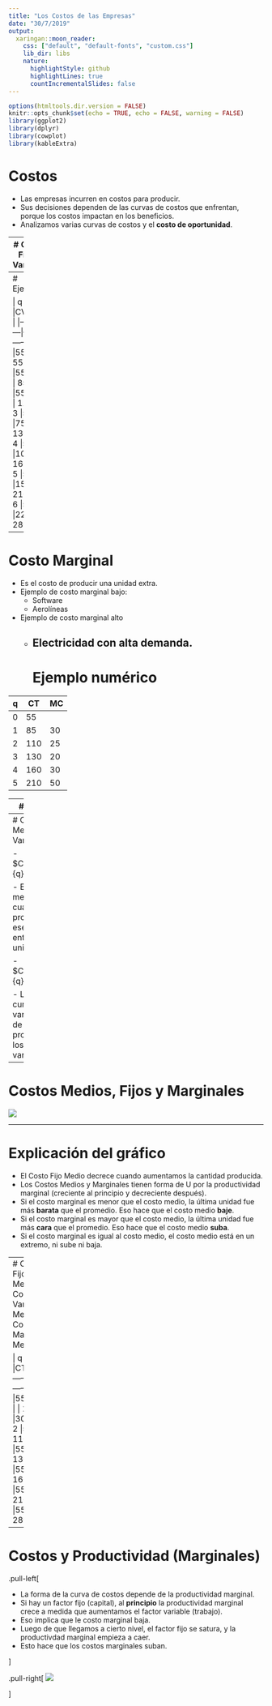 ```yaml
---
title: "Los Costos de las Empresas"
date: "30/7/2019"
output:
  xaringan::moon_reader:
    css: ["default", "default-fonts", "custom.css"]
    lib_dir: libs
    nature:
      highlightStyle: github
      highlightLines: true
      countIncrementalSlides: false
---
```


<style>

.center2 {
  margin: 0;
  position: absolute;
  top: 50%;
  left: 50%;
  -ms-transform: translate(-50%, -50%);
  transform: translate(-50%, -50%);
}

</style>

```r
options(htmltools.dir.version = FALSE)
knitr::opts_chunk$set(echo = TRUE, echo = FALSE, warning = FALSE)
library(ggplot2)
library(dplyr)
library(cowplot)
library(kableExtra)


```


# Costos

- Las empresas incurren en costos para producir.
- Sus decisiones dependen de las curvas de costos que enfrentan, porque los costos impactan en los beneficios.
- Analizamos varias curvas de costos y el __costo de oportunidad__.

---
# Costo Fijo y Variable

- Son funciones de la cantidad producida $q$.
- Los costos fijos no dependen de la cantidad producida.
- Los variables si.
- Graficarlos


---
# Ejemplo

| q  |CF   |CV   |CT   |
|---|---|---|----|-----|
|  0 |55   |0     | 55  |
| 1  |55   |30    | 85  |
| 2  |55   |55    | 110  |
| 3  |55   |75    | 130  |
| 4  |55   |105   | 160  |
| 5  |55   |155   | 210  |
| 6  |55   |225   | 280  |


---
# Costo Marginal

- Es el costo de producir una unidad extra.
- Ejemplo de costo marginal bajo:
  - Software
  - Aerolíneas
- Ejemplo de costo marginal alto
  - Electricidad con alta demanda.
---
# Ejemplo numérico

| q  |  CT |MC   |
|----|---|---|
| 0  |55   |   |
| 1  |85   |30   |
| 2  |110   | 25  |
| 3  |130   | 20  |
| 4  |160   | 30  |
| 5  |210   | 50  |  
---
# Costo Medio

Es el costo promedio por unidad:

$$CMe = \frac{CT}{q}$$
---
# Costo Fijo Medio, Costo Variable Medio

- $CFMe=\frac{CF}{q}$

- El Costo Fijo medio cae porque cuanto más produzco, divido ese costo fijo entre más unidades.


- $CVMe=\frac{CV}{q}$

- La forma de la curva de Costo variable depende de la productividad de los factores variables.


---
# Costos Medios, Fijos y Marginales

<img src="imgs/costos.png" />

---

# Explicación del gráfico

- El Costo Fijo Medio decrece cuando aumentamos la cantidad producida.
- Los Costos Medios y Marginales tienen forma de U por la productividad marginal (creciente al principio y decreciente después).
- Si el costo marginal es menor que el costo medio, la última unidad fue más __barata__ que el promedio. Eso hace que el costo medio __baje__.
- Si el costo marginal es mayor que el costo medio, la última unidad fue más __cara__ que el promedio. Eso hace que el costo medio __suba__.
- Si el costo marginal es igual al costo medio, el costo medio está en un extremo, ni sube ni baja.


---
# Costos Fijos Medios, Costos Variables Medios y Costos Marginales Medios.

| q |CF   |CV    |CT   |
|---|-----|-----|------|
| 0 |55   |0    | 55   |
| 1 |55   |30   | 85   |
| 2 |55   |55   | 110  |
| 3 |55   |75   | 130  |
| 4 |55   |105  | 160  |
| 5 |55   |155  | 210  |
| 6 |55   |225  | 280  |
---

# Costos y Productividad (Marginales)

.pull-left[

- La forma de la curva de costos depende de la productividad marginal.
- Si hay un factor fijo (capital), al __principio__ la productividad marginal crece a medida que aumentamos el factor variable (trabajo).
- Eso implica que le costo marginal baja.
- Luego de que llegamos a cierto nivel, el factor fijo se satura, y la productivdad marginal empieza a caer.
- Esto hace que los costos marginales suban.

]

.pull-right[
<img src="imgs/rendimientos_costos.png" />

]
